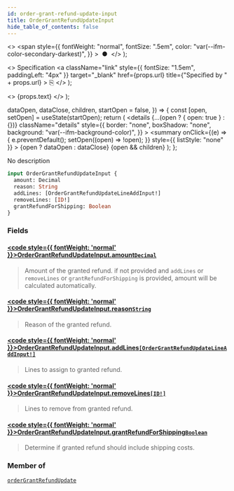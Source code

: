 ```yaml
---
id: order-grant-refund-update-input
title: OrderGrantRefundUpdateInput
hide_table_of_contents: false
---
```


  <>
    <span
      style={{
        fontWeight: "normal",
        fontSize: ".5em",
        color: "var(--ifm-color-secondary-darkest)",
      }}
    >
      &nbsp;●&nbsp;
    </span>
  </>
);

  <>
    Specification
    <a
      className="link"
      style={{ fontSize: "1.5em", paddingLeft: "4px" }}
      target="\_blank"
      href={props.url}
      title={"Specified by " + props.url}
    >
      ⎘
    </a>
  </>
);

  <>
    <span className={props.class}>{props.text}</span>
  </>
);


  dataOpen,
  dataClose,
  children,
  startOpen = false,
}) => {
  const [open, setOpen] = useState(startOpen);
  return (
    <details
      {...(open ? { open: true } : {})}
      className="details"
      style={{
        border: "none",
        boxShadow: "none",
        background: "var(--ifm-background-color)",
      }}
    >
      <summary
        onClick={(e) => {
          e.preventDefault();
          setOpen((open) => !open);
        }}
        style={{ listStyle: "none" }}
      >
        {open ? dataOpen : dataClose}
      </summary>
      {open && children}
    </details>
  );
};

No description

```graphql
input OrderGrantRefundUpdateInput {
  amount: Decimal
  reason: String
  addLines: [OrderGrantRefundUpdateLineAddInput!]
  removeLines: [ID!]
  grantRefundForShipping: Boolean
}
```

### Fields

#### [<code style={{ fontWeight: 'normal' }}>OrderGrantRefundUpdateInput.<b>amount</b></code>](#)<Bullet />[`Decimal`](../../../api-reference/miscellaneous/scalars/decimal) <Badge class="badge badge--secondary" text="scalar"/>

> Amount of the granted refund. if not provided and `addLines` or `removeLines` or `grantRefundForShipping` is provided, amount will be calculated automatically.

#### [<code style={{ fontWeight: 'normal' }}>OrderGrantRefundUpdateInput.<b>reason</b></code>](#)<Bullet />[`String`](../../../api-reference/miscellaneous/scalars/string) <Badge class="badge badge--secondary" text="scalar"/>

> Reason of the granted refund.

#### [<code style={{ fontWeight: 'normal' }}>OrderGrantRefundUpdateInput.<b>addLines</b></code>](#)<Bullet />[`[OrderGrantRefundUpdateLineAddInput!]`](../../../api-reference/orders/inputs/order-grant-refund-update-line-add-input) <Badge class="badge badge--secondary" text="list"/> <Badge class="badge badge--secondary" text="input"/>

> Lines to assign to granted refund.
>
> <Badge text="Added in Saleor 3.15" class="secondary margin-bottom--sm" />
>
> <FeaturePreview />

#### [<code style={{ fontWeight: 'normal' }}>OrderGrantRefundUpdateInput.<b>removeLines</b></code>](#)<Bullet />[`[ID!]`](../../../api-reference/miscellaneous/scalars/id) <Badge class="badge badge--secondary" text="list"/> <Badge class="badge badge--secondary" text="scalar"/>

> Lines to remove from granted refund.
>
> <Badge text="Added in Saleor 3.15" class="secondary margin-bottom--sm" />
>
> <FeaturePreview />

#### [<code style={{ fontWeight: 'normal' }}>OrderGrantRefundUpdateInput.<b>grantRefundForShipping</b></code>](#)<Bullet />[`Boolean`](../../../api-reference/miscellaneous/scalars/boolean) <Badge class="badge badge--secondary" text="scalar"/>

> Determine if granted refund should include shipping costs.
>
> <Badge text="Added in Saleor 3.15" class="secondary margin-bottom--sm" />
>
> <FeaturePreview />

### Member of

[`orderGrantRefundUpdate`](../../../api-reference/orders/mutations/order-grant-refund-update) <Badge class="badge badge--secondary" text="mutation"/>

